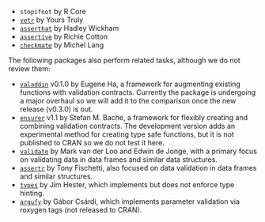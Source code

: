 
* `stopifnot` by R Core
* [`vetr`](https://github.com/brodieG/vetr) by Yours Truly
* [`asserthat`](https://github.com/hadley/assertthat) by Hadley Wickham
* [`assertive`](https://www.r-pkg.org/pkg/assertive) by Richie Cotton
* [`checkmate`](https://github.com/mllg/checkmate) by Michel Lang

The following packages also perform related tasks, although we do not review
them:

* [`valaddin`](https://github.com/egnha/valaddin) v0.1.0 by Eugene Ha, a
  framework for augmenting existing functions with validation contracts.
  Currently the package is undergoing a major overhaul so we will add it to the
  comparison once the new release (v0.3.0) is out.
* [`ensurer`](https://github.com/smbache/ensurer) v1.1 by Stefan M. Bache, a
  framework for flexibly creating and combining validation contracts.  The
  development version adds an experimental method for creating type safe
  functions, but it is not published to CRAN so we do not test it here.
* [`validate`](https://github.com/data-cleaning/validate) by Mark van
  der Loo and Edwin de Jonge, with a primary focus on validating data in data
  frames and similar data structures.
* [`assertr`](https://github.com/ropensci/assertr) by Tony Fischetti, also
  focused on data validation in data frames and similar structures.
* [`types`](https://github.com/jimhester/types) by Jim Hester, which implements
  but does not enforce type hinting.
* [`argufy`](https://github.com/gaborcsardi/argufy) by Gábor Csárdi, which
  implements parameter validation via roxygen tags (not released to CRAN).
